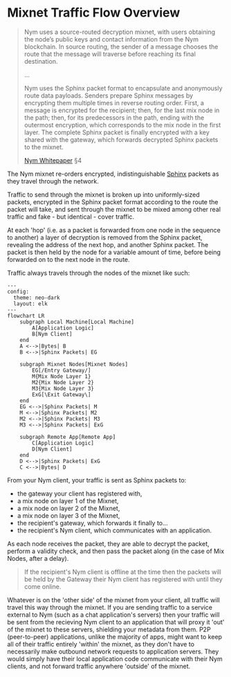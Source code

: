 # Mixnet Traffic Flow Overview

> Nym uses a source-routed decryption mixnet, with users obtaining the node’s public keys and contact information from the Nym blockchain. In source routing, the sender of a message chooses the route that the message will traverse before reaching its final destination.
>
> ...
>
> Nym uses the Sphinx packet format to encapsulate and anonymously route data payloads. Senders prepare Sphinx messages by encrypting them multiple times in reverse routing order. First, a message is encrypted for the recipient; then, for the last mix node in the path; then, for its predecessors in the path, ending with the outermost encryption, which corresponds to the mix node in the first layer. The complete Sphinx packet is finally encrypted with a key shared with the gateway, which forwards decrypted Sphinx packets to the mixnet.
>
> [Nym Whitepaper](https://nym.com/nym-whitepaper.pdf) §4

The Nym mixnet re-orders encrypted, indistinguishable [Sphinx](cryptography/sphinx) packets as they travel through the network.

Traffic to send through the mixnet is broken up into uniformly-sized packets, encrypted in the Sphinx packet format according to the route the packet will take, and sent through the mixnet to be mixed among other real traffic and fake - but identical - cover traffic.

At each 'hop' (i.e. as a packet is forwarded from one node in the sequence to another) a layer of decryption is removed from the Sphinx packet, revealing the address of the next hop, and another Sphinx packet. The packet is then held by the node for a variable amount of time, before being forwarded on to the next node in the route.

Traffic always travels through the nodes of the mixnet like such:

```mermaid
---
config:
  theme: neo-dark
  layout: elk
---
flowchart LR
    subgraph Local Machine[Local Machine]
        A[Application Logic]
        B[Nym Client]
    end
    A <-->|Bytes| B
    B <-->|Sphinx Packets| EG

    subgraph Mixnet Nodes[Mixnet Nodes]
        EG[/Entry Gateway/]
        M{Mix Node Layer 1}
        M2{Mix Node Layer 2}
        M3{Mix Node Layer 3}
        ExG[\Exit Gateway\]
    end
    EG <-->|Sphinx Packets| M
    M <-->|Sphinx Packets| M2
    M2 <-->|Sphinx Packets| M3
    M3 <-->|Sphinx Packets| ExG

    subgraph Remote App[Remote App]
        C[Application Logic]
        D[Nym Client]
    end
    D <-->|Sphinx Packets| ExG
    C <-->|Bytes| D
```

From your Nym client, your traffic is sent as Sphinx packets to:
* the gateway your client has registered with,
* a mix node on layer 1 of the Mixnet,
* a mix node on layer 2 of the Mixnet,
* a mix node on layer 3 of the Mixnet,
* the recipient's gateway, which forwards it finally to...
* the recipient's Nym client, which communicates with an application.

As each node receives the packet, they are able to decrypt the packet, perform a validity check, and then pass the packet along (in the case of Mix Nodes, after a delay).

> If the recipient's Nym client is offline at the time then the packets will be held by the Gateway their Nym client has registered with until they come online.

Whatever is on the 'other side' of the mixnet from your client, all traffic will travel this way through the mixnet. If you are sending traffic to a service external to Nym (such as a chat application's servers) then your traffic will be sent from the recieving Nym client to an application that will proxy it 'out' of the mixnet to these servers, shielding your metadata from them. P2P (peer-to-peer) applications, unlike the majority of apps, might want to keep all of their traffic entirely 'within' the mixnet, as they don't have to necessarily make outbound network requests to application servers. They would simply have their local application code communicate with their Nym clients, and not forward traffic anywhere 'outside' of the mixnet.
